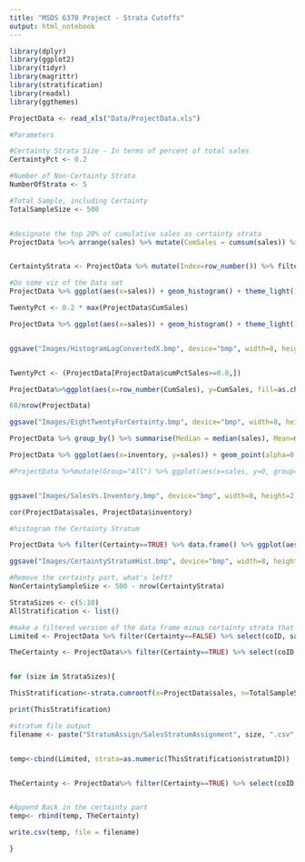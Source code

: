 ```yaml
---
title: "MSDS 6370 Project - Strata Cutoffs"
output: html_notebook
---
```


```r
library(dplyr)
library(ggplot2)
library(tidyr)
library(magrittr)
library(stratification)
library(readxl)
library(ggthemes)
```


```r
ProjectData <- read_xls("Data/ProjectData.xls")

```



```r
#Parameters

#Certainty Strata Size - In terms of percent of total sales
CertaintyPct <- 0.2

#Number of Non-Certainty Strata
NumberOfStrata <- 5

#Total Sample, including Certainty
TotalSampleSize <- 500



```



```r
#designate the top 20% of cumulative sales as certainty strata
ProjectData %<>% arrange(sales) %>% mutate(CumSales = cumsum(sales)) %>% mutate(cumPctSales = CumSales/sum(sales)) %>% mutate(Certainty=ifelse(cumPctSales>0.8, TRUE, FALSE))


CertaintyStrata <- ProjectData %>% mutate(Index=row_number()) %>% filter(Certainty==TRUE) %>% select(Index)

#Do some viz of the Data set
ProjectData %>% ggplot(aes(x=sales)) + geom_histogram() + theme_light()

TwentyPct <- 0.2 * max(ProjectData$CumSales)

ProjectData %>% ggplot(aes(x=sales)) + geom_histogram() + theme_light()  + scale_x_log10("Cumulative Sales Dollars on Log Scale", labels=scales::comma) + scale_y_continuous(labels=scales::comma, "Count of Companies") + ggtitle("Histogram of Sales By Company", "Median Sales of $62,033")


ggsave("Images/HistogramLogConvertedX.bmp", device="bmp", width=8, height=2, dpi=300)


TwentyPct <- (ProjectData[ProjectData$cumPctSales>=0.8,])

ProjectData%>%ggplot(aes(x=row_number(CumSales), y=CumSales, fill=as.character(Certainty))) + geom_bar(stat='identity') + theme_light() + scale_y_continuous("Cumulative Sales Dollars", labels=scales::dollar) + scale_x_continuous(labels=scales::comma, "Count of Companies") + ggtitle("68 Companies Comprise Final 20% of Sales", "These Companies Comprise 0.7% of Number of Companies") + scae_fill_manual(values=c("#dadada", "#ffbe00")) + theme(legend.position = "none") 

68/nrow(ProjectData)

ggsave("Images/EightTwentyForCertainty.bmp", device="bmp", width=8, height=2, dpi=300)

```

```r

ProjectData %>% group_by() %>% summarise(Median = median(sales), Mean=mean(sales), StdDev = sd(sales))

```

```r
ProjectData %>% ggplot(aes(x=inventory, y=sales)) + geom_point(alpha=0.1) + theme_light() + scale_x_log10("Inventory in Dollars", labels=scales::dollar) + scale_y_log10("Sales in Dollars", labels=scales::dollar)

#ProjectData %>%mutate(Group="All") %>% ggplot(aes(x=sales, y=0, group=Group)) + geom_boxplot() + theme_light() + scale_x_log10("sales in Dollars", labels=scales::dollar)


ggsave("Images/SalesVs.Inventory.bmp", device="bmp", width=8, height=2, dpi=300)

cor(ProjectData$sales, ProjectData$inventory)

```



```r
#histogram the Certainty Stratum

ProjectData %>% filter(Certainty==TRUE) %>% data.frame() %>% ggplot(aes(x=sales)) + geom_histogram() + theme_light() + scale_x_log10("Sales Shown on Log Scale", labels=scales::dollar) + scale_y_continuous("Count of Companies") + ggtitle("Certainty Stratum Includes Largest Sales Values", "Sales ")

ggsave("Images/CertaintyStratumHist.bmp", device="bmp", width=8, height=2, dpi=300)
```


```r

#Remove the certainty part, what's left?
NonCertaintySampleSize <- 500 - nrow(CertaintyStrata)

StrataSizes <- c(5:10)
AllStratification <- list()

#make a filtered version of the data frame minus certainty strata that we will match up with the strata assignment
Limited <- ProjectData %>% filter(Certainty==FALSE) %>% select(coID, sales)

TheCertainty <- ProjectData%>% filter(Certainty==TRUE) %>% select(coID, sales) %>% mutate(strata="Certainty")


for (size in StrataSizes){

ThisStratification<-strata.cumrootf(x=ProjectData$sales, n=TotalSampleSize, Ls = size, certain = CertaintyStrata$Index)

print(ThisStratification)

#stratum file output
filename <- paste("StratumAssign/SalesStratumAssignment", size, ".csv", sep="")


temp<-cbind(Limited, strata=as.numeric(ThisStratification$stratumID))


TheCertainty <- ProjectData%>% filter(Certainty==TRUE) %>% select(coID, sales) %>% mutate(strata=size+1)


#Append Back in the certainty part
temp<- rbind(temp, TheCertainty)

write.csv(temp, file = filename)

}

```



